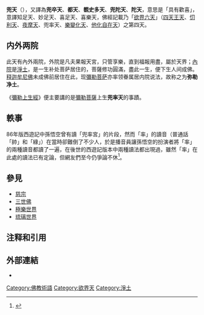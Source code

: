 {{redirect2|甘丹|拉薩寺廟|甘丹寺}}
{{佛教}}
'''兜{{zy|率|shuài|ㄕㄨㄞˋ}}天'''（{{lang-sa|तुषित|{{IAST|Tuṣita}}}}），又譯為'''兜卒天'''、'''都{{zy|率|shuài|ㄕㄨㄞˋ}}天'''、'''覩史多天'''、'''兜{{zy|率|shuài|ㄕㄨㄞˋ}}陀天'''、'''{{zy|率|shuài|ㄕㄨㄞˋ}}陀天'''，意思是「具有歡喜」，意譯知足天、妙足天、喜足天、喜樂天，佛經記載乃「[[欲界天|欲界六天]]」（[[四天王天|四天王天]]、[[忉利天|忉利天]]、[[夜摩天|夜摩天]]、兜率天、[[化樂天|樂變化天]]、[[他化自在天|他化自在天]]）之第四天。

==内外两院==
此天有內外兩院，外院是凡夫果報天宮，只管享樂，直到福報用盡，屬於天界；[[兜率內院|內院]]是[[淨土|淨土]]，是一生补处菩萨居住的，菩薩修功圓滿，盡此一生，便下生人间成佛。[[释迦牟尼佛|释迦牟尼佛]]未成佛前居住在此，现[[彌勒菩萨|彌勒菩萨]]亦率领眷属居内院说法，故称之为'''弥勒净土'''。

《[[佛說觀彌勒菩薩上生兜率天經|彌勒上生經]]》便主要講的是[[彌勒菩薩|彌勒菩薩]]上生'''兜率天'''的事蹟。

== 軼事 ==
86年版西遊記中孫悟空曾有讀「兜率宮」的片段，然而「率」的讀音（普通話「帥」和「綠」）在當時卻難倒了不少人，於是播音員讓孫悟空的扮演者將「率」的兩種讀音都讀了一遍，在後世的西遊記版本中兩種讀法都出現過，雖然「率」在此處的讀法已有定論，但網友們至今仍爭論不休<ref>{{Cite web|title=《西游记》中“兜率宫”应该怎么读，都帅还是都绿？|url=https://dy.163.com/article/FQH373BA05376S8M.html|accessdate=2020-11-05|date=2020-11-03|last=网易|work=dy.163.com}}</ref>。

==參見==
*[[慈宗|慈宗]]
*[[三世佛|三世佛]]
*[[極樂世界|極樂世界]]
*[[琉璃世界|琉璃世界]]

==注释和引用==
{{reflist}}

== 外部連結 ==
*{{Cite web |url=http://www.drbachinese.org/online_reading/sutra_explanation/Ava/Ava_Vol23.htm |title=大方廣佛華嚴經淺釋 升兜率天宮品第二十三 |publisher=法界佛教總會中文網 |accessdate=2019-01-13 |archive-date=2020-08-09 |archive-url=https://web.archive.org/web/20200809120339/http://www.drbachinese.org/online_reading/sutra_explanation/Ava/Ava_Vol23.htm |dead-url=no }}

{{淨土}}
{{佛教主題}}
[[Category:佛教術語|Category:佛教術語]]
[[Category:欲界天|Category:欲界天]]
[[Category:淨土|Category:淨土]]